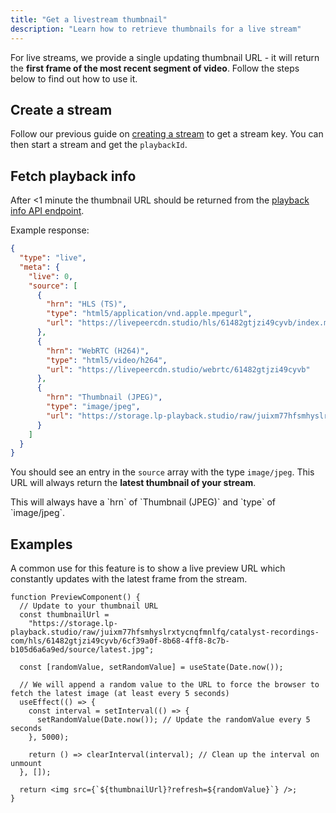```yaml
---
title: "Get a livestream thumbnail"
description: "Learn how to retrieve thumbnails for a live stream"
---
```


For live streams, we provide a single updating thumbnail URL - it will return
the **first frame of the most recent segment of video**. Follow the steps below
to find out how to use it.

## Create a stream

Follow our previous guide on
[creating a stream](/developers/guides/create-livestream) to get a stream key.
You can then start a stream and get the `playbackId`.

## Fetch playback info

After &lt;1 minute the thumbnail URL should be returned from the
[playback info API endpoint](/api-reference/playback/get).

Example response:

```json
{
  "type": "live",
  "meta": {
    "live": 0,
    "source": [
      {
        "hrn": "HLS (TS)",
        "type": "html5/application/vnd.apple.mpegurl",
        "url": "https://livepeercdn.studio/hls/61482gtjzi49cyvb/index.m3u8"
      },
      {
        "hrn": "WebRTC (H264)",
        "type": "html5/video/h264",
        "url": "https://livepeercdn.studio/webrtc/61482gtjzi49cyvb"
      },
      {
        "hrn": "Thumbnail (JPEG)",
        "type": "image/jpeg",
        "url": "https://storage.lp-playback.studio/raw/juixm77hfsmhyslrxtycnqfmnlfq/catalyst-recordings-com/hls/61482gtjzi49cyvb/6cf39a0f-8b68-4ff8-8c7b-b105d6a6a9ed/source/latest.jpg"
      }
    ]
  }
}
```

You should see an entry in the `source` array with the type `image/jpeg`. This
URL will always return the **latest thumbnail of your stream**.

<Info>
  This will always have a `hrn` of `Thumbnail (JPEG)` and `type` of
  `image/jpeg`.
</Info>

## Examples

A common use for this feature is to show a live preview URL which constantly
updates with the latest frame from the stream.

```tsx
function PreviewComponent() {
  // Update to your thumbnail URL
  const thumbnailUrl =
    "https://storage.lp-playback.studio/raw/juixm77hfsmhyslrxtycnqfmnlfq/catalyst-recordings-com/hls/61482gtjzi49cyvb/6cf39a0f-8b68-4ff8-8c7b-b105d6a6a9ed/source/latest.jpg";

  const [randomValue, setRandomValue] = useState(Date.now());

  // We will append a random value to the URL to force the browser to fetch the latest image (at least every 5 seconds)
  useEffect(() => {
    const interval = setInterval(() => {
      setRandomValue(Date.now()); // Update the randomValue every 5 seconds
    }, 5000);

    return () => clearInterval(interval); // Clean up the interval on unmount
  }, []);

  return <img src={`${thumbnailUrl}?refresh=${randomValue}`} />;
}
```
